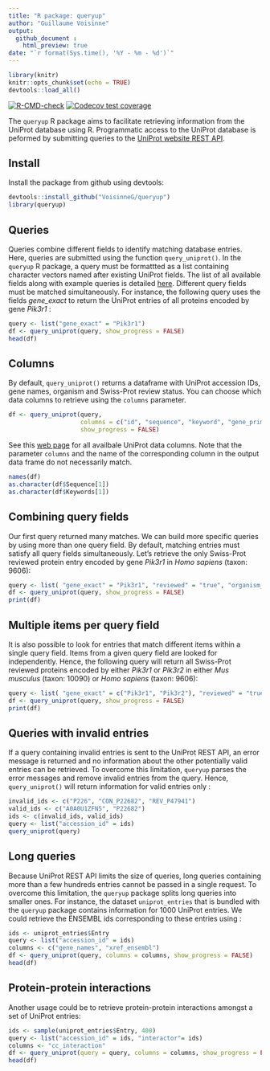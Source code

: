 ```yaml
---
title: "R package: queryup"
author: "Guillaume Voisinne"
output: 
  github_document :
    html_preview: true
date: "`r format(Sys.time(), '%Y - %m - %d')`"
---
```


```r
library(knitr)
knitr::opts_chunk$set(echo = TRUE)
devtools::load_all()
```

[![R-CMD-check](https://github.com/VoisinneG/queryup/workflows/R-CMD-check/badge.svg)](https://github.com/VoisinneG/queryup/actions)
[![Codecov test coverage](https://codecov.io/gh/VoisinneG/queryup/branch/master/graph/badge.svg)](https://app.codecov.io/gh/VoisinneG/queryup?branch=master)


The `queryup` R package aims to facilitate retrieving information from the UniProt database using R.
Programmatic access to the UniProt database is peformed by submitting queries to the [UniProt website REST API](https://www.uniprot.org/help/api_queries).

## Install

Install the package from github using devtools:

```r
devtools::install_github("VoisinneG/queryup")
library(queryup)
```

## Queries
Queries combine different fields to identify matching database entries. Here, queries are submitted using the function `query_uniprot()`. In the `queryup` R package, a query must be formattted as a list containing character vectors named after existing UniProt fields. The list of all available fields along with example queries is detailed [here](https://www.uniprot.org/help/query-fields). Different query fields must be matched simultaneously. For instance, the following query uses the fields *gene_exact* to return the UniProt entries of all proteins encoded by gene *Pik3r1* :

```r
query <- list("gene_exact" = "Pik3r1")
df <- query_uniprot(query, show_progress = FALSE)
head(df)
```

## Columns

By default, `query_uniprot()` returns a dataframe with  UniProt accession IDs, gene names, organism and Swiss-Prot review status. You can choose which data columns to retrieve using the `columns` parameter. 

```r
df <- query_uniprot(query, 
                    columns = c("id", "sequence", "keyword", "gene_primary"),
                    show_progress = FALSE)

```

See this [web page](https://www.uniprot.org/help/return_fields) for all availbale UniProt data columns.
Note that the parameter `columns` and the name of the corresponding column in the output data frame do not necessarily match.

```r
names(df)
as.character(df$Sequence[1])
as.character(df$Keywords[1])
```

## Combining query fields

Our first query returned many matches. We can build more specific queries by using more than one query field. By default, matching entries must satisfy all query fields simultaneously. Let's retrieve the only Swiss-Prot reviewed protein entry encoded by gene *Pik3r1* in *Homo sapiens* (taxon: 9606):

```r
query <- list( "gene_exact" = "Pik3r1", "reviewed" = "true", "organism_id" = "9606" )
df <- query_uniprot(query, show_progress = FALSE)
print(df)
```

## Multiple items per query field

It is also possible to look for entries that match different items within a single query field. Items from a given query field are looked for independently. Hence, the following query will return all Swiss-Prot reviewed proteins encoded by either *Pik3r1* or *Pik3r2* in either *Mus musculus* (taxon: 10090) or *Homo sapiens* (taxon: 9606): 

```r
query <- list( "gene_exact" = c("Pik3r1", "Pik3r2"), "reviewed" = "true", "organism_id" = c("9606", "10090"))
df <- query_uniprot(query, show_progress = FALSE)
print(df)
```

## Queries with invalid entries

If a query containing invalid entries is sent to the UniProt REST API, an error message is returned and no information about the other potentially  valid entries can be retrieved. To overcome this limitation, `queryup` parses the error messages and remove invalid entries from the query. Hence, `query_uniprot()` will return information for valid entries only :

```r
invalid_ids <- c("P226", "CON_P22682", "REV_P47941")
valid_ids <- c("A0A0U1ZFN5", "P22682")
ids <- c(invalid_ids, valid_ids)
query <- list("accession_id" = ids)
query_uniprot(query)
```

## Long queries

Because UniProt REST API limits the size of queries, long queries containing more than a few hundreds entries cannot be passed in a single request. To overcome this limitation, the `queryup` package splits long queries into smaller ones. For instance, the dataset `uniprot_entries` that is bundled with the `queryup` package contains information for 1000 UniProt entries. We could retrieve the ENSEMBL ids corresponding to these entries using :

```r
ids <- uniprot_entries$Entry
query <- list("accession_id" = ids)
columns <- c("gene_names", "xref_ensembl")
df <- query_uniprot(query, columns = columns, show_progress = FALSE)
head(df)
```

## Protein-protein interactions

Another usage could be to retrieve protein-protein interactions amongst a set of UniProt entries:
```r
ids <- sample(uniprot_entries$Entry, 400)
query <- list("accession_id" = ids, "interactor"= ids)
columns <- "cc_interaction"
df <- query_uniprot(query = query, columns = columns, show_progress = FALSE)
head(df)
```
